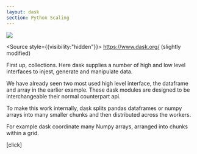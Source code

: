 ```yaml
---
layout: dask
section: Python Scaling
---
```


<div style={{display:"flex", justifyContent:"center", height:"100%"}}>
    <img src="./dask/dask-overview-collections.svg"/>
</div>


<Source style={{visibility:"hidden"}}>
    <a href="https://www.dask.org/" target="_blank">https://www.dask.org/</a> (slightly modified)
</Source>


<Note>

First up, collections. Here dask supplies a number of high and low level 
interfaces to injest, generate and manipulate data.


We have already seen two most used high level interface, the dataframe and array in
the earlier example.
These dask modules are designed to be interchangeable their normal counterpart api.


To make this work internally, dask splits pandas dataframes or numpy arrays into many smaller chunks
and then distributed across the workers. 

For example dask coordinate many Numpy arrays, arranged into chunks within a grid.

[click]

</Note>

<Navbar sections={false} />

